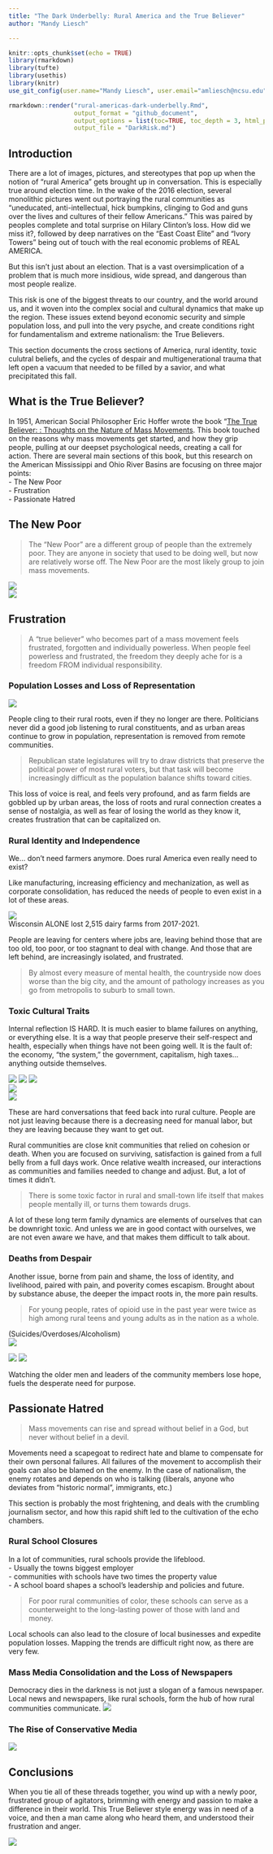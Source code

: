 ```yaml
---
title: "The Dark Underbelly: Rural America and the True Believer"
author: "Mandy Liesch"

---
```


```r
knitr::opts_chunk$set(echo = TRUE)
library(rmarkdown)
library(tufte)
library(usethis)
library(knitr)
use_git_config(user.name="Mandy Liesch", user.email="amliesch@ncsu.edu")
```

```r
rmarkdown::render("rural-americas-dark-underbelly.Rmd", 
                  output_format = "github_document", 
                  output_options = list(toc=TRUE, toc_depth = 3, html_preview=FALSE), 
                  output_file = "DarkRisk.md")
```

## Introduction

There are a lot of images, pictures, and stereotypes that pop up when the notion of "rural America" gets brought up in conversation. This is especially true around election time. In the wake of the 2016 election, several monolithic pictures went out portraying the rural communities as "uneducated, anti-intellectual, hick bumpkins, clinging to God and guns over the lives and cultures of their fellow Americans." This was paired by peoples complete and total surprise on Hilary Clinton's loss. How did we miss it?, followed by deep narratives on the "East Coast Elite" and "Ivory Towers" being out of touch with the real economic problems of REAL AMERICA.

But this isn't just about an election. That is a vast oversimplication of a problem that is much more insidious, wide spread, and dangerous than most people realize. 

This risk is one of the biggest threats to our country, and the world around us, and it woven into the complex social and cultural dynamics that make up the region. These issues extend beyond economic security and simple population loss, and pull into the very psyche, and create conditions right for fundamentalism and extreme nationalism: the True Believers.  

This section documents the cross sections of America, rural identity, toxic culutral beliefs, and the cycles of despair and multigenerational trauma that left open a vacuum that needed to be filled by a savior, and what precipitated this fall.

## What is the True Believer?
In 1951, American Social Philosopher Eric Hoffer wrote the book "[The True Believer: : Thoughts on the Nature of Mass Movements ](https://en.wikipedia.org/wiki/The_True_Believer). This book touched on the reasons why mass movements get started, and how they grip people, pulling at our deepset psychological needs, creating a call for action. There are several main sections of this book, but this research on the American Mississippi and Ohio River Basins are focusing on three major points:  
- The New Poor  
- Frustration  
- Passionate Hatred  

## The New Poor
> The “New Poor” are a different group of people than the extremely poor. They are anyone in society that used to be doing well, but now are relatively worse
off. The New Poor are the most likely group to join mass movements.

![](images/farmjobloss.jpg)  
![](images/manufacturingloss.jpg)  


## Frustration
> A “true believer” who becomes part of a mass movement feels frustrated, forgotten and individually powerless. When people feel powerless and frustrated, the freedom they deeply ache for is a freedom FROM individual responsibility.

### Population Losses and Loss of Representation   

![](images/populationLost.jpg) 

People cling to their rural roots, even if they no longer are there. Politicians never did a good job listening to rural constituents, and as urban areas continue to grow in population, representation is removed from remote communities. 

>Republican state legislatures will try to draw districts that preserve the political power of most rural voters, but that task will become increasingly difficult as the population balance shifts toward cities.

This loss of voice is real, and feels very profound, and as farm fields are gobbled up by urban areas, the loss of roots and rural connection creates a sense of nostalgia, as well as fear of losing the world as they know it, creates frustration that can be capitalized on. 

### Rural Identity and Independence 
We... don't need farmers anymore. Does rural America even really need to exist?

Like manufacturing, increasing efficiency and mechanization, as well as corporate consolidation, has reduced the needs of people to even exist in a lot of these areas. 

![](images/croplandCons.jpg)  
Wisconsin ALONE lost 2,515 dairy farms from 2017-2021. 

People are leaving for centers where jobs are, leaving behind those that are too old, too poor, or too stagnant to deal with change. And those that are left behind, are increasingly isolated, and frustrated.

>By almost every measure of mental health, the countryside now does worse than the big city, and the amount of pathology increases as you go from metropolis to suburb to small town. 

### Toxic Cultural Traits
Internal reflection IS HARD. It is much easier to blame failures on anything, or everything else. It is a way that people preserve their self-respect and health, especially when things have not been going well. It is the fault of: the economy, “the system,” the government, capitalism, high taxes… anything outside themselves. 

![](images/drtaber1.jpg)
![](images/drtaber2.jpg)
![](images/drtaber3.jpg)  
![](images/drtaber4.jpg)  
![](images/drtaber5.jpg)  

These are hard conversations that feed back into rural culture. People are not just leaving because there is a decreasing need for manual labor, but they are leaving because they want to get out. 

Rural communities are close knit communities that relied on cohesion or death. When you are focused on surviving, satisfaction is gained from a full belly from a full days work. Once relative wealth increased, our interactions as communities and families needed to change and adjust. But, a lot of times it didn't. 

>There is some toxic factor in rural and small-town life itself that makes people mentally ill, or turns them towards drugs.

A lot of these long term family dynamics are elements of ourselves that can be downright toxic. And unless we are in good contact with ourselves, we are not even aware we have, and that makes them difficult to talk about. 

### Deaths from Despair

Another issue, borne from pain and shame, the loss of identity, and livelihood, paired with pain, and poverity comes escapism. Brought about by substance abuse, the deeper the impact roots in, the more pain results.

>For young people, rates of opioid use in the past year were twice as high among rural teens and young adults as in the nation as a whole.

 
(Suicides/Overdoses/Alcoholism)  
![](images/suicide.jpg)  

![](images/drugOD.jpg) 
![](images/alcoholDeaths.jpg) 

Watching the older men and leaders of the community members lose hope, fuels the desperate need for purpose. 


## Passionate Hatred  
>Mass movements can rise and spread without belief in a God, but never without belief in a devil. 


Movements need a scapegoat to redirect hate and blame to compensate for their own personal failures.  All failures of the movement to accomplish their goals can also be blamed on the enemy. In the case of nationalism, the enemy rotates and depends on who is talking (liberals, anyone who deviates from "historic normal", immigrants, etc.) 

This section is probably the most frightening, and deals with the crumbling journalism sector, and how this rapid shift led to the cultivation of the echo chambers.

### Rural School Closures
In a lot of communities, rural schools provide the lifeblood.  
- Usually the towns biggest employer  
- communities with schools have two times the property value  
- A school board shapes a school’s leadership and policies and future.

>For poor rural communities of color, these schools can serve as a counterweight to the long-lasting power of those with land and money. 

Local schools can also lead to the closure of local businesses and expedite population losses. Mapping the trends are difficult right now, as there are very few. 

### Mass Media Consolidation and the Loss of Newspapers 
Democracy dies in the darkness is not just a slogan of a famous newspaper. Local news and newspapers, like rural schools, form the hub of how rural communities communicate. 
![](images/disappearingNews.png) 


### The Rise of Conservative Media
![](images/hyperpartisanMedia.JPG)


## Conclusions
When you tie all of these threads together, you wind up with a newly poor, frustrated group of agitators, brimming with energy and passion to make a difference in their world. This True Believer style energy was in need of a voice, and then a man came along who heard them, and understood their frustration and anger.


![](images/trumpsSupport.jpg)  

